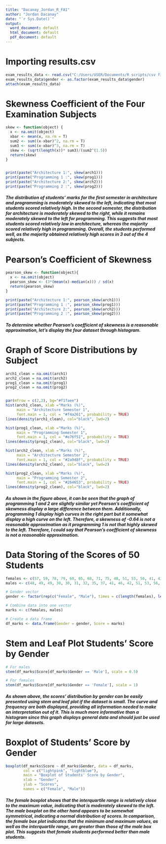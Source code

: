 ---
title: "Dacanay_Jordan_R_FA1"
author: "Jordan Dacanay"
date: "`r Sys.Date()`"
output:
  word_document: default
  html_document: default
  pdf_document: default
---

# Importing results.csv
```{r}
exam_results_data <- read.csv("C:/Users/USER/Documents/R scripts/csv files/results.csv", header=TRUE)
exam_results_data$gender <- as.factor(exam_results_data$gender)
attach(exam_results_data)
```

# Skewness Coefficient of the Four Examination Subjects
```{r}
skew <- function(object) {
  x <- na.omit(object)
  xbar <- mean(x, na.rm = T)
  sum2 <- sum((x-xbar)^2, na.rm = T)
  sum3 <- sum((x-xbar)^3, na.rm = T)
  skew <- (sqrt(length(x))* sum3)/(sum2^(1.5))
  return(skew)
}


print(paste("Architecture 1:", skew(arch1)))
print(paste("Programming 1 :", skew(prog1)))
print(paste("Architecture 2:", skew(arch2)))
print(paste("Programming 2 :", skew(prog2)))
```
##### The distribution of students' marks for the first semester in architecture and programming is moderately skewed to the left, indicating that most students scored relatively high. In the second semester, the distribution for architecture is moderately skewed to the right, while it remains moderately skewed to the left for programming. This suggests that most students scored relatively low in architecture, whereas the majority scored relatively high in programming. Overall, the students performed well, as the majority obtained relatively high scores in 3 out of the 4 subjects.

# Pearson's Coefficient of Skewness
```{r}
pearson_skew <- function(object){
  x <- na.omit(object)
  pearson_skew <- (3*(mean(x)-median(x))) / sd(x)
  return(pearson_skew)
}

print(paste("Architecture 1:", pearson_skew(arch1)))
print(paste("Programming 1 :", pearson_skew(prog1)))
print(paste("Architecture 2:", pearson_skew(arch2)))
print(paste("Programming 2 :", pearson_skew(prog2)))
```
##### To determine whether Pearson's coefficient of skewness is a reasonable approximation, let's display the four dataset through histogram.

# Graph of Score Distributions by Subject
```{r}
arch1_clean = na.omit(arch1)
arch2_clean = na.omit(arch2)
prog1_clean = na.omit(prog1)
prog2_clean = na.omit(prog2)


par(mfrow = c(2,2), bg="#f1faee")
hist(arch1_clean, xlab ="Marks (%)",
     main = "Architecture Semester 1",
     font.main = 1, col = "#f4a261", probability = TRUE)
lines(density(arch1_clean), col="black", lwd=2)

hist(prog1_clean, xlab ="Marks (%)",
     main = "Programming Semester 1",
     font.main = 1, col = "#e76f51", probability = TRUE)
lines(density(prog1_clean), col="black", lwd=2)

hist(arch2_clean, xlab ="Marks (%)",
     main = "Architecture Semester 2",
     font.main = 1, col = "#2a9d8f", probability = TRUE)
lines(density(arch2_clean), col="black", lwd=2)

hist(prog2_clean, xlab ="Marks (%)",
     main = "Programming Semester 2",
     font.main = 1, col = "#264653", probability = TRUE)
lines(density(prog2_clean), col="black", lwd=2)
```
##### As shown in the figure above, it can be seen that the graph of programming 1 and 2 are slightly similar yet Pearson's coefficient of skewness display a large difference between them. Additionally, programming 1 display high curves in the right part but it somewhat display a high curve on the left. Therefore, a skewness of -0.64 is not a reasonable approximation as it programming 1 is not that highly skewed to the left. Therefore, I could say that Pearson's coefficient of skewness is not a reasonable approximation.

# Data Storing of the Scores of 50 Students
```{r}
females <- c(57, 59, 78, 79, 60, 65, 68, 71, 75, 48, 51, 55, 56, 41, 43, 44, 75, 78, 80, 81, 83, 83, 85)
males <- c(48, 49, 49, 30, 30, 31, 32, 35, 37, 41, 46, 42, 51, 53, 56, 42, 44, 50, 51, 65, 67, 51, 56, 58, 64, 64, 75)

# Gender vector
gender <- factor(rep(c("Female", "Male"), times = c(length(females), length(males))))

# Combine data into one vector
marks <- c(females, males)

# Create a data frame
df_marks <- data.frame(Gender = gender, Score = marks)
```

# Stem and Leaf Plot Students' Score by Gender
```{r}
# For males
stem(df_marks$Score[df_marks$Gender == 'Male'], scale = 0.5)

# For females
stem(df_marks$Score[df_marks$Gender == 'Female'], scale = 1)
```
##### As shown above, the scores' distribution by gender can be easily presented using stem and leaf plot if the dataset is small. The curve and frequency are both displayed, providing all information needed to make an interpretation out of it. This is much more informative than a histogram since this graph displays general data and should just be used for large datasets.

# Boxplot of Students' Score by Gender 
```{r}
boxplot(df_marks$Score ~ df_marks$Gender, data = df_marks, 
        col = c("lightpink", "lightblue"),
        main = "Boxplot of Students' Score by Gender", 
        xlab = "Gender", 
        ylab = "Scores",
        names = c("Female", "Male"))
```
##### The female boxplot shows that the interquartile range is relatively close to the maximum value, indicating that is moderately skewed to the left. The male boxplot on the other hand appears to be somewhat symmetrical, indicating a normal distribution of scores.  In comparison, the female box plot indicates that the minimum and maximum values, as well as the interquartile range, are greater than those of the male box plot. This suggests that female students performed better than male students. 

